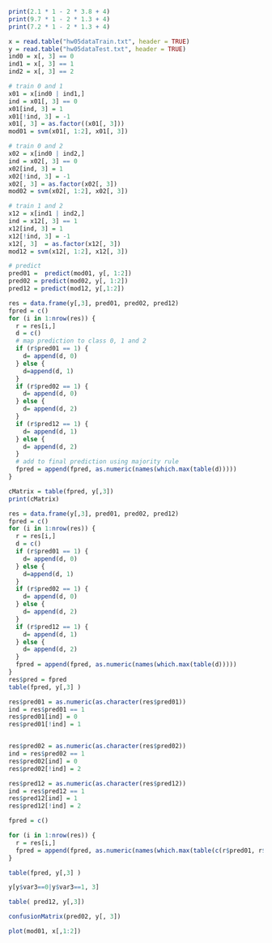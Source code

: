 ```r
print(2.1 * 1 - 2 * 3.8 + 4)
print(9.7 * 1 - 2 * 1.3 + 4)
print(7.2 * 1 - 2 * 1.3 + 4)
```


```r
x = read.table("hw05dataTrain.txt", header = TRUE)
y = read.table("hw05dataTest.txt", header = TRUE)
ind0 = x[, 3] == 0
ind1 = x[, 3] == 1
ind2 = x[, 3] == 2

# train 0 and 1
x01 = x[ind0 | ind1,]
ind = x01[, 3] == 0
x01[ind, 3] = 1
x01[!ind, 3] = -1
x01[, 3] = as.factor((x01[, 3]))
mod01 = svm(x01[, 1:2], x01[, 3])

# train 0 and 2
x02 = x[ind0 | ind2,]
ind = x02[, 3] == 0
x02[ind, 3] = 1
x02[!ind, 3] = -1
x02[, 3] = as.factor(x02[, 3])
mod02 = svm(x02[, 1:2], x02[, 3])

# train 1 and 2
x12 = x[ind1 | ind2,]
ind = x12[, 3] == 1
x12[ind, 3] = 1
x12[!ind, 3] = -1
x12[, 3]  = as.factor(x12[, 3])
mod12 = svm(x12[, 1:2], x12[, 3])

# predict
pred01 =  predict(mod01, y[, 1:2])
pred02 = predict(mod02, y[, 1:2])
pred12 = predict(mod12, y[,1:2])

res = data.frame(y[,3], pred01, pred02, pred12)
fpred = c()
for (i in 1:nrow(res)) {
  r = res[i,]
  d = c()
  # map prediction to class 0, 1 and 2
  if (r$pred01 == 1) {
    d= append(d, 0)
  } else {
    d=append(d, 1)
  }
  if (r$pred02 == 1) {
    d= append(d, 0)
  } else {
    d= append(d, 2)
  }
  if (r$pred12 == 1) {
    d= append(d, 1)
  } else {
    d= append(d, 2)
  }
  # add to final prediction using majority rule
  fpred = append(fpred, as.numeric(names(which.max(table(d)))))
}

cMatrix = table(fpred, y[,3])
print(cMatrix)

```

```r
res = data.frame(y[,3], pred01, pred02, pred12)
fpred = c()
for (i in 1:nrow(res)) {
  r = res[i,]
  d = c()
  if (r$pred01 == 1) {
    d= append(d, 0)
  } else {
    d=append(d, 1)
  }
  if (r$pred02 == 1) {
    d= append(d, 0)
  } else {
    d= append(d, 2)
  }
  if (r$pred12 == 1) {
    d= append(d, 1)
  } else {
    d= append(d, 2)
  }
  fpred = append(fpred, as.numeric(names(which.max(table(d)))))
}
res$pred = fpred
table(fpred, y[,3] )
```

```r
res$pred01 = as.numeric(as.character(res$pred01))
ind = res$pred01 == 1
res$pred01[ind] = 0
res$pred01[!ind] = 1


res$pred02 = as.numeric(as.character(res$pred02))
ind = res$pred02 == 1
res$pred02[ind] = 0
res$pred02[!ind] = 2

res$pred12 = as.numeric(as.character(res$pred12))
ind = res$pred12 == 1
res$pred12[ind] = 1
res$pred12[!ind] = 2

fpred = c()

for (i in 1:nrow(res)) {
  r = res[i,]
  fpred = append(fpred, as.numeric(names(which.max(table(c(r$pred01, r$pred02, r$pred12))))))
}

table(fpred, y[,3] )

```


```r
y[y$var3==0|y$var3==1, 3]
```

```r
table( pred12, y[,3])
```

```r
confusionMatrix(pred02, y[, 3])
```

```r
plot(mod01, x[,1:2])
```